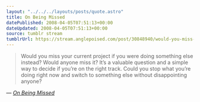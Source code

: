```yaml
---
layout: "../../../layouts/posts/quote.astro"
title: On Being Missed
datePublished: 2008-04-05T07:51:13+00:00
dateUpdated: 2008-04-05T07:51:13+00:00
source: tumblr stream
tumblrUrl: https://stream.anglepoised.com/post/30848940/would-you-miss-your-current-project-if-you-were
---
```


> Would you miss your current project if you were doing something else instead? Would anyone miss it? It&rsquo;s a valuable question and a simple way to decide if you&rsquo;re on the right track. Could you stop what you&rsquo;re doing right now and switch to something else without disappointing anyone?

— <cite>[_On Being Missed_](http://nextupdate.com/blog/archives/2008/04/on-being-missed/)</cite>
